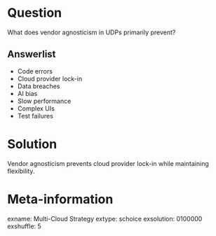 Question
========
What does vendor agnosticism in UDPs primarily prevent?

Answerlist
----------
* Code errors
* Cloud provider lock-in
* Data breaches
* AI bias
* Slow performance
* Complex UIs
* Test failures

Solution
========
Vendor agnosticism prevents cloud provider lock-in while maintaining flexibility.

Meta-information
================
exname: Multi-Cloud Strategy
extype: schoice
exsolution: 0100000
exshuffle: 5
